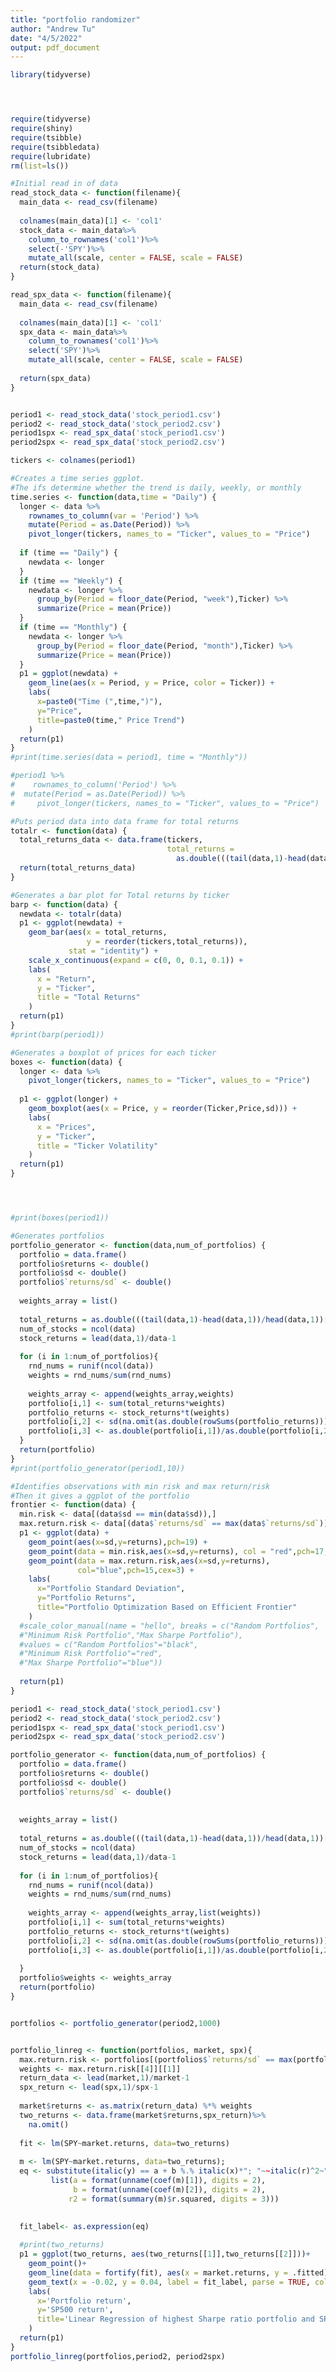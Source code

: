 ```yaml
---
title: "portfolio randomizer"
author: "Andrew Tu"
date: "4/5/2022"
output: pdf_document
---
```


```r
library(tidyverse)



```


```r

```


```r



```
```r
require(tidyverse)
require(shiny)
require(tsibble)
require(tsibbledata)
require(lubridate)
rm(list=ls())

#Initial read in of data
read_stock_data <- function(filename){
  main_data <- read_csv(filename)
  
  colnames(main_data)[1] <- 'col1'
  stock_data <- main_data%>%
    column_to_rownames('col1')%>%
    select(-'SPY')%>%
    mutate_all(scale, center = FALSE, scale = FALSE)
  return(stock_data)
}

read_spx_data <- function(filename){
  main_data <- read_csv(filename)
  
  colnames(main_data)[1] <- 'col1'
  spx_data <- main_data%>%
    column_to_rownames('col1')%>%
    select('SPY')%>%
    mutate_all(scale, center = FALSE, scale = FALSE)
  
  return(spx_data)
}


period1 <- read_stock_data('stock_period1.csv')
period2 <- read_stock_data('stock_period2.csv')
period1spx <- read_spx_data('stock_period1.csv')
period2spx <- read_spx_data('stock_period2.csv')

tickers <- colnames(period1)

#Creates a time series ggplot.
#The ifs determine whether the trend is daily, weekly, or monthly
time.series <- function(data,time = "Daily") {
  longer <- data %>%
    rownames_to_column(var = 'Period') %>%
    mutate(Period = as.Date(Period)) %>%
    pivot_longer(tickers, names_to = "Ticker", values_to = "Price")
  
  if (time == "Daily") {
    newdata <- longer
  }
  if (time == "Weekly") {
    newdata <- longer %>%
      group_by(Period = floor_date(Period, "week"),Ticker) %>%
      summarize(Price = mean(Price))
  }
  if (time == "Monthly") {
    newdata <- longer %>%
      group_by(Period = floor_date(Period, "month"),Ticker) %>%
      summarize(Price = mean(Price))
  }
  p1 = ggplot(newdata) +
    geom_line(aes(x = Period, y = Price, color = Ticker)) +
    labs(
      x=paste0("Time (",time,")"),
      y="Price",
      title=paste0(time," Price Trend")
    )
  return(p1)
}
#print(time.series(data = period1, time = "Monthly"))

#period1 %>%
#    rownames_to_column('Period') %>%
#  mutate(Period = as.Date(Period)) %>%
#     pivot_longer(tickers, names_to = "Ticker", values_to = "Price")

#Puts period data into data frame for total returns
totalr <- function(data) {
  total_returns_data <- data.frame(tickers,
                                   total_returns = 
                                     as.double(((tail(data,1)-head(data,1))/head(data,1))[1,]))
  return(total_returns_data)
}

#Generates a bar plot for Total returns by ticker
barp <- function(data) {
  newdata <- totalr(data)
  p1 <- ggplot(newdata) +
    geom_bar(aes(x = total_returns,
                 y = reorder(tickers,total_returns)),
             stat = "identity") +
    scale_x_continuous(expand = c(0, 0, 0.1, 0.1)) +
    labs(
      x = "Return",
      y = "Ticker",
      title = "Total Returns"
    )
  return(p1)
}
#print(barp(period1))

#Generates a boxplot of prices for each ticker
boxes <- function(data) {
  longer <- data %>%
    pivot_longer(tickers, names_to = "Ticker", values_to = "Price")
  
  p1 <- ggplot(longer) +
    geom_boxplot(aes(x = Price, y = reorder(Ticker,Price,sd))) +
    labs(
      x = "Prices",
      y = "Ticker",
      title = "Ticker Volatility"
    )
  return(p1)
}




#print(boxes(period1))

#Generates portfolios
portfolio_generator <- function(data,num_of_portfolios) {
  portfolio = data.frame()
  portfolio$returns <- double()
  portfolio$sd <- double()
  portfolio$`returns/sd` <- double()
  
  weights_array = list()
  
  total_returns = as.double(((tail(data,1)-head(data,1))/head(data,1))[1,])
  num_of_stocks = ncol(data)
  stock_returns = lead(data,1)/data-1
  
  for (i in 1:num_of_portfolios){
    rnd_nums = runif(ncol(data))
    weights = rnd_nums/sum(rnd_nums)
    
    weights_array <- append(weights_array,weights)
    portfolio[i,1] <- sum(total_returns*weights)
    portfolio_returns <- stock_returns*t(weights)
    portfolio[i,2] <- sd(na.omit(as.double(rowSums(portfolio_returns))))
    portfolio[i,3] <- as.double(portfolio[i,1])/as.double(portfolio[i,2])
  }
  return(portfolio)
}
#print(portfolio_generator(period1,10))

#Identifies observations with min risk and max return/risk
#Then it gives a ggplot of the portfolio
frontier <- function(data) {
  min.risk <- data[(data$sd == min(data$sd)),]
  max.return.risk <- data[(data$`returns/sd` == max(data$`returns/sd`)),]
  p1 <- ggplot(data) +
    geom_point(aes(x=sd,y=returns),pch=19) +
    geom_point(data = min.risk,aes(x=sd,y=returns), col = "red",pch=17,cex=3) +
    geom_point(data = max.return.risk,aes(x=sd,y=returns),
               col="blue",pch=15,cex=3) +
    labs(
      x="Portfolio Standard Deviation",
      y="Portfolio Returns",
      title="Portfolio Optimization Based on Efficient Frontier"
    )
  #scale_color_manual(name = "hello", breaks = c("Random Portfolios",
  #"Minimum Risk Portfolio","Max Sharpe Portfolio"),
  #values = c("Random Portfolios"="black",
  #"Minimum Risk Portfolio"="red",
  #"Max Sharpe Portfolio"="blue"))
  
  return(p1)
}
```

```r


period1 <- read_stock_data('stock_period1.csv')
period2 <- read_stock_data('stock_period2.csv')
period1spx <- read_spx_data('stock_period1.csv')
period2spx <- read_spx_data('stock_period2.csv')
```

```r
portfolio_generator <- function(data,num_of_portfolios) {
  portfolio = data.frame()
  portfolio$returns <- double()
  portfolio$sd <- double()
  portfolio$`returns/sd` <- double()
  
  
  weights_array = list()
  
  total_returns = as.double(((tail(data,1)-head(data,1))/head(data,1))[1,])
  num_of_stocks = ncol(data)
  stock_returns = lead(data,1)/data-1
  
  for (i in 1:num_of_portfolios){
    rnd_nums = runif(ncol(data))
    weights = rnd_nums/sum(rnd_nums)
    
    weights_array <- append(weights_array,list(weights))
    portfolio[i,1] <- sum(total_returns*weights)
    portfolio_returns <- stock_returns*t(weights)
    portfolio[i,2] <- sd(na.omit(as.double(rowSums(portfolio_returns))))
    portfolio[i,3] <- as.double(portfolio[i,1])/as.double(portfolio[i,2])
    
  }
  portfolio$weights <- weights_array
  return(portfolio)
}


portfolios <- portfolio_generator(period2,1000)


portfolio_linreg <- function(portfolios, market, spx){
  max.return.risk <- portfolios[(portfolios$`returns/sd` == max(portfolios$`returns/sd`)),]
  weights <- max.return.risk[[4]][[1]]
  return_data <- lead(market,1)/market-1
  spx_return <- lead(spx,1)/spx-1
  
  market$returns <- as.matrix(return_data) %*% weights
  two_returns <- data.frame(market$returns,spx_return)%>%
    na.omit()
  
  fit <- lm(SPY~market.returns, data=two_returns)
  
  m <- lm(SPY~market.returns, data=two_returns);
  eq <- substitute(italic(y) == a + b %.% italic(x)*"; "~~italic(r)^2~"="~r2, 
         list(a = format(unname(coef(m)[1]), digits = 2),
              b = format(unname(coef(m)[2]), digits = 2),
             r2 = format(summary(m)$r.squared, digits = 3)))
  

  fit_label<- as.expression(eq)
  
  #print(two_returns)
  p1 = ggplot(two_returns, aes(two_returns[[1]],two_returns[[2]]))+
    geom_point()+
    geom_line(data = fortify(fit), aes(x = market.returns, y = .fitted), color = 'red')+
    geom_text(x = -0.02, y = 0.04, label = fit_label, parse = TRUE, color = 'red')+
    labs(
      x='Portfolio return',
      y='SP500 return',
      title='Linear Regression of highest Sharpe ratio portfolio and SP500 return'
    )
  return(p1)
}
portfolio_linreg(portfolios,period2, period2spx)
```
